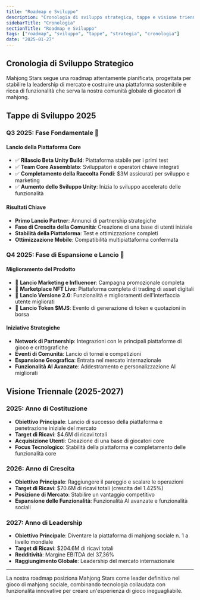 ```yaml
---
title: "Roadmap e Sviluppo"
description: "Cronologia di sviluppo strategica, tappe e visione triennale per diventare la piattaforma di mahjong sociale n. 1"
sidebarTitle: "Cronologia"
sectionTitle: "Roadmap e Sviluppo"
tags: ["roadmap", "sviluppo", "tappe", "strategia", "cronologia"]
date: "2025-01-27"
---
```


## Cronologia di Sviluppo Strategico

Mahjong Stars segue una roadmap attentamente pianificata, progettata per stabilire la leadership di mercato e costruire una piattaforma sostenibile e ricca di funzionalità che serva la nostra comunità globale di giocatori di mahjong.

## Tappe di Sviluppo 2025

### Q3 2025: Fase Fondamentale 🚀

#### Lancio della Piattaforma Core
- ✅ **Rilascio Beta Unity Build**: Piattaforma stabile per i primi test
- ✅ **Team Core Assemblato**: Sviluppatori e operatori chiave integrati
- ✅ **Completamento della Raccolta Fondi**: $3M assicurati per sviluppo e marketing
- ✅ **Aumento dello Sviluppo Unity**: Inizia lo sviluppo accelerato delle funzionalità

#### Risultati Chiave
- **Primo Lancio Partner**: Annunci di partnership strategiche
- **Fase di Crescita della Comunità**: Creazione di una base di utenti iniziale
- **Stabilità della Piattaforma**: Test e ottimizzazione completi
- **Ottimizzazione Mobile**: Compatibilità multipiattaforma confermata

### Q4 2025: Fase di Espansione e Lancio 🌟

#### Miglioramento del Prodotto
- 🎯 **Lancio Marketing e Influencer**: Campagna promozionale completa
- 🎯 **Marketplace NFT Live**: Piattaforma completa di trading di asset digitali
- 🎯 **Lancio Versione 2.0**: Funzionalità e miglioramenti dell'interfaccia utente migliorati
- 🎯 **Lancio Token $MJS**: Evento di generazione di token e quotazioni in borsa

#### Iniziative Strategiche
- **Network di Partnership**: Integrazioni con le principali piattaforme di gioco e crittografiche
- **Eventi di Comunità**: Lancio di tornei e competizioni
- **Espansione Geografica**: Entrata nel mercato internazionale
- **Funzionalità AI Avanzate**: Addestramento e personalizzazione AI migliorati


## Visione Triennale (2025-2027)

### 2025: Anno di Costituzione
- **Obiettivo Principale**: Lancio di successo della piattaforma e penetrazione iniziale del mercato
- **Target di Ricavi**: $4.6M di ricavi totali
- **Acquisizione Utenti**: Creazione di una base di giocatori core
- **Focus Tecnologico**: Stabilità della piattaforma e completamento delle funzionalità core

### 2026: Anno di Crescita
- **Obiettivo Principale**: Raggiungere il pareggio e scalare le operazioni
- **Target di Ricavi**: $70.6M di ricavi totali (crescita del 1.425%)
- **Posizione di Mercato**: Stabilire un vantaggio competitivo
- **Espansione delle Funzionalità**: Funzionalità AI avanzate e funzionalità sociali

### 2027: Anno di Leadership
- **Obiettivo Principale**: Diventare la piattaforma di mahjong sociale n. 1 a livello mondiale
- **Target di Ricavi**: $204.6M di ricavi totali
- **Redditività**: Margine EBITDA del 37,36%
- **Raggiungimento Globale**: Leadership del mercato internazionale

---

La nostra roadmap posiziona Mahjong Stars come leader definitivo nel gioco di mahjong sociale, combinando tecnologia collaudata con funzionalità innovative per creare un'esperienza di gioco ineguagliabile.